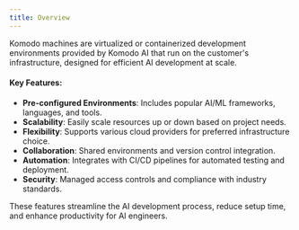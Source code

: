 ```yaml
---
title: Overview
---
```


Komodo machines are virtualized or containerized development environments provided by Komodo AI that run on the customer's infrastructure, designed for efficient AI development at scale.

#### Key Features:

- **Pre-configured Environments**: Includes popular AI/ML frameworks, languages, and tools.
- **Scalability**: Easily scale resources up or down based on project needs.
- **Flexibility**: Supports various cloud providers for preferred infrastructure choice.
- **Collaboration**: Shared environments and version control integration.
- **Automation**: Integrates with CI/CD pipelines for automated testing and deployment.
- **Security**: Managed access controls and compliance with industry standards.

These features streamline the AI development process, reduce setup time, and enhance productivity for AI engineers.

